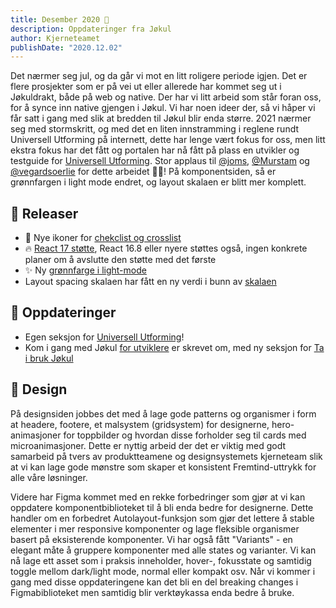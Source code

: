 ```yaml
---
title: Desember 2020 🤶
description: Oppdateringer fra Jøkul 
author: Kjerneteamet
publishDate: "2020.12.02"
---
```


Det nærmer seg jul, og da går vi mot en litt roligere periode igjen. Det er flere prosjekter som er på vei ut eller allerede har kommet seg ut i Jøkuldrakt, både på web og native. Der har vi litt arbeid som står foran oss, for å synce inn native gjengen i Jøkul. Vi har noen ideer der, så vi håper vi får satt i gang med slik at bredden til Jøkul blir enda større. 2021 nærmer seg med stormskritt, og med det en liten innstramming i reglene rundt Universell Utforming på internett, dette har lenge vært fokus for oss, men litt ekstra fokus har det fått og portalen har nå fått på plass en utvikler og testguide for [Universell Utforming](/komigang/uu). Stor applaus til [@joms](https://github.com/joms), [@Murstam](https://github.com/murstam) og [@vegardsoerlie](https://github.com/vegardsoerlie) for dette arbeidet 👏👏! På komponentsiden, så er grønnfargen i light mode endret, og layout skalaen er blitt mer komplett.

## 🌱 Releaser
- 💅 Nye ikoner for [chekclist og crosslist](https://github.com/fremtind/jokul/pull/1649)
- 🔥 [React 17 støtte](https://github.com/fremtind/jokul/pull/1628), React 16.8 eller nyere støttes også, ingen konkrete planer om å avslutte den støtte med det første
- ✨ Ny [grønnfarge i light-mode](https://github.com/fremtind/jokul/pull/1614)
-  Layout spacing skalaen har fått en ny verdi i bunn av [skalaen](https://github.com/fremtind/jokul/pull/1615)

## 📰 Oppdateringer
- Egen seksjon for [Universell Utforming](/komigang/uu)!
- Kom i gang med Jøkul [for utviklere](/komigang/utvikling) er skrevet om, med ny seksjon for [Ta i bruk Jøkul](/komigang/bygg)

## 🎈 Design
På designsiden jobbes det med å lage gode patterns og organismer i form at headere, footere, et malsystem (gridsystem) for designerne, hero-animasjoner for toppbilder og hvordan disse forholder seg til cards med microanimasjoner. Dette er nyttig arbeid der det er viktig med godt samarbeid på tvers av produktteamene og designsystemets kjerneteam slik at vi kan lage gode mønstre som skaper et konsistent Fremtind-uttrykk for alle våre løsninger.

Videre har Figma kommet med en rekke forbedringer som gjør at vi kan oppdatere komponentbiblioteket til å bli enda bedre for designerne. Dette handler om en forbedret Autolayout-funksjon som gjør det lettere å stable elementer i mer responsive komponenter og lage fleksible organismer basert på eksisterende komponenter.
Vi har også fått "Variants" - en elegant måte å gruppere komponenter med alle states og varianter. Vi kan nå lage ett asset som i praksis inneholder, hover-, fokusstate og samtidig toggle mellom dark/light mode, normal eller kompakt osv. Når vi kommer i gang med disse oppdateringene kan det bli en del breaking changes i Figmabiblioteket men samtidig blir verktøykassa enda bedre å bruke.
